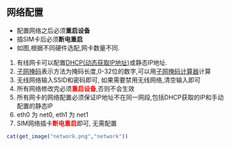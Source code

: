 ## 网络配置

* 配置网络之后必须**重启设备**<br>
* 插SIM卡后必须**断电重启**<br>
* 如图,根据不同硬件选配,网卡数量不同.

1. 有线网卡可以配置[DHCP(动态获取IP地址)](https://baike.baidu.com/link?url=tMl3o7MU_uQ3t_6RBZS3BqZoqdWuD4TqI_2cSEFTwEpp2C1LXhDn_vqc3tvZgdLQULlKcCJSMHBKSe7-wlvj4_)或静态IP地址.
2. [子网掩码](https://www.baidu.com/link?url=dv1tG6_QxG_O2QgPiuR4HBNXV4wSJ-2FgRCJSYiQxQc33591e0YKAcEcJ9mzykdTuwcTNO2dT9Q22TeP6CRBYzjnvTwLtDgPJydgRjbFcC0xkjEYfz_OoLdJRBybC6un&wd=&eqid=93bbf87200014c21000000025d5c0d45)表示方法为掩码长度,0-32位的数字,可以用[子网掩码计算器](https://tool.chinaz.com/Tools/subnetmask)计算
3. 无线网络输入SSID和密码即可, 如果需要禁用无线网络,清空输入即可
4. 所有网络修改完必须<font color=red>**重启设备**</font>,否则不会生效
5. 所有网卡的网络配置必须保证IP地址不在同一网段,包括DHCP获取的IP和手动配置的静态IP
6. eth0 为 net0, eth1 为 net1
7. SIM网络插卡<font color=red>**断电重启**</font>即可, 无需配置

```r
cat(get_image("network.png","network"))
```